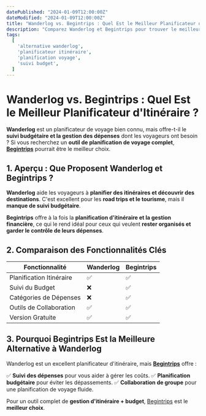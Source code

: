 ```yaml
---
datePublished: "2024-01-09T12:00:00Z"
dateModified: "2024-01-09T12:00:00Z"
title: "Wanderlog vs. Begintrips : Quel Est le Meilleur Planificateur d'Itinéraire ?"
description: "Comparez Wanderlog et Begintrips pour trouver le meilleur planificateur d'itinéraire. Découvrez pourquoi la budgétisation, le suivi des dépenses et la collaboration font de Begintrips la meilleure alternative."
tags:
  [
    'alternative wanderlog',
    'planificateur itinéraire',
    'planification voyage',
    'suivi budget',
  ]
---
```



# **Wanderlog vs. Begintrips : Quel Est le Meilleur Planificateur d'Itinéraire ?**

**Wanderlog** est un planificateur de voyage bien connu, mais offre-t-il le **suivi budgétaire et la gestion des dépenses** dont les voyageurs ont besoin ? Si vous recherchez un **outil de planification de voyage complet**, **[Begintrips](https://www.begintrips.com)** pourrait être le meilleur choix.

## **1. Aperçu : Que Proposent Wanderlog et Begintrips ?**

**Wanderlog** aide les voyageurs à **planifier des itinéraires et découvrir des destinations**. C'est excellent pour les **road trips et le tourisme**, mais il **manque de suivi budgétaire**.

**Begintrips** offre à la fois la **planification d'itinéraire et la gestion financière**, ce qui le rend idéal pour ceux qui veulent **rester organisés et garder le contrôle de leurs dépenses**.

## **2. Comparaison des Fonctionnalités Clés**

| Fonctionnalité           | **Wanderlog** | **Begintrips** |
| ------------------------ | ------------- | -------------- |
| Planification Itinéraire | ✅            | ✅             |
| Suivi du Budget          | ❌            | ✅             |
| Catégories de Dépenses   | ❌            | ✅             |
| Outils de Collaboration  | ✅            | ✅             |
| Version Gratuite         | ✅            | ✅             |

## **3. Pourquoi Begintrips Est la Meilleure Alternative à Wanderlog**

Wanderlog est un excellent planificateur d'itinéraire, mais **[Begintrips](https://www.begintrips.com)** offre :

✅ **Suivi des dépenses** pour vous aider à gérer les coûts.
✅ **Planification budgétaire** pour éviter les dépassements.
✅ **Collaboration de groupe** pour une planification de voyage fluide.

Pour un outil complet de **gestion d'itinéraire + budget**, [Begintrips](https://www.begintrips.com) est le **meilleur choix**.

<CallToAction />
